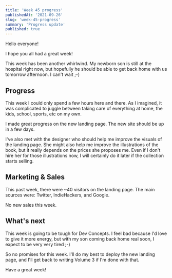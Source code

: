 ```yaml
---
title: 'Week 45 progress'
publishedAt: '2021-09-26'
slug: 'week-45-progress'
summary: 'Progress update'
published: true
---
```


Hello everyone!

I hope you all had a great week!

This week has been another whirlwind. My newborn son is still at the hospital right now, but hopefully he should be able to get back home with us tomorrow afternoon. I can't wait ;-)

## Progress
This week I could only spend a few hours here and there. As I imagined, it was complicated to juggle between taking care of everything at home, the kids, school, sports, etc on my own.

I made great progress on the new landing page. The new site should be up in a few days.

I've also met with the designer who should help me improve the visuals of the landing page. She might also help me improve the illustrations of the book, but it really depends on the prices she proposes me. Even if I don't hire her for those illustrations now, I will certainly do it later if the collection starts selling.

## Marketing & Sales
This past week, there were ~40 visitors on the landing page. The main sources were: Twitter, IndieHackers, and Google.

No new sales this week.

## What's next
This week is going to be tough for Dev Concepts. I feel bad because I'd love to give it more energy, but with my son coming back home real soon, I expect to be very very tired ;-)

So no promises for this week. I'll do my best to deploy the new landing page, and I'll get back to writing Volume 3 if I'm done with that.

Have a great week!

<BlogPostSignature />
